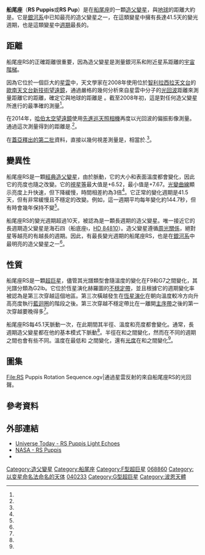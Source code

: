 {{Starbox begin |
| name=船尾座RS（RS Puppis）
}}
{{Starbox image
| image = [[File:Heic1323a_-1243686232.jpg|280px]]
| caption = [[哈伯太空望遠鏡|哈伯]]拍攝的船尾座RS
}}
{{Starbox observe
| epoch=[[J2000.0|J2000.0]]
| constell=[[船尾座|船尾座]]
| ra={{RA|08|13|04.21601}}<ref name=hipparcos/>
| dec={{DEC|-34|34|42.7023}}<ref name=hipparcos/>
| appmag_v=6.5-7.6<ref name=berdnikov/>
}}
{{Starbox character
| class=G2Ib<ref name=luck/> {{nowrap|(F9 - G7<ref name=gcvs/>)}}
| b-v=1.5<ref name=bv/>
| u-b=1.2<ref name=bv/>
| variable= [[古典造父變星|造父一]]<ref name=gcvs/>
}}
{{Starbox astrometry
| radial_v=24.60<ref name=pulkovo/>
| prop_mo_ra=-3.19<ref name=hipparcos/>
| prop_mo_dec=2.33<ref name=hipparcos/>
| parallax=0.5844
| p_error=0.0260
| parallax_footnote=<ref name=dr2/>
| dist_ly=
| dist_pc=
| absmag_v=-5.70<ref name=kervella/>
}}
{{Starbox detail
| mass=9.2<ref name=kervella/>
| radius=191<ref name=kervella2017/> (164 - 208)
| luminosity=21,700<ref name=kervella2017/> {{nowrap|(14,200 - 29,500)}}
| temperature=5,060<ref name=kervella2017/> {{nowrap|(4,640 - 5,850)}}
| metal_fe=0.17<ref name=marsakov/>
| rotation=
| age_myr=28<ref name=marsakov/>
}}
{{Starbox catalog
| names=[[HD星表|HD]] 68860、[[依巴谷星表|HIP]] 40233、 [[SAO星表|SAO]] 198944、[[波恩星表|CD]]−34°4488
}}
{{Starbox reference
| Simbad=RS+Pup
}}
{{Starbox end}}

'''船尾座'''（'''RS Puppis'''或'''RS Pup'''）是在[[船尾座|船尾座]]的一顆[[造父變星|造父變星]]，與[[地球|地球]]的距離大約是{{val|6000|ul=ly|fmt=commas}}。它是[[銀河系|銀河系]]中已知最亮的造父變星之一，在這類變星中擁有長達41.5天的變光週期，也是這類變星中[[週期|週期]]最長的。

== 距離 ==
船尾座RS的正確距離很重要，因為造父變星是測量銀河系和附近星系距離的[[標準燭光|宇宙階梯]]。

因為它位於一個巨大的[[星雲|星雲]]中，天文學家在2008年使用位於[[智利|智利]][[拉西拉天文台|拉西拉天文台]]的[[歐洲南方天文台|歐南天文台]][[新技術望遠鏡|新技術望遠鏡]]，通過嚴格的幾何分析來自星雲中分子的[[光回波|光回波]]距離來測量距離它的距離，確定它與地球的距離是{{convert|1,992 ± 28|pc|ly}} 。截至2008年初，這是對任何造父變星所進行的最準確的測量<ref name=kervella2008/>。

在2014年，[[哈伯太空望遠鏡|哈伯太空望遠鏡]]使用[[先進巡天照相機|先進巡天照相機]]再度以光回波的偏振影像測量。通過這次測量得到的距離是{{convert|1,910 ± 80|pc|ly}}.<ref name=kervella/>。

在[[蓋亞#資料釋放|蓋亞釋出的第二批]]資料，直接以幾何視差測量是{{val|0.5844|0.0260|ul=mas}}，相當於{{convert|1,710 ± 80|pc|ly}}.<ref name=dr2/>。

== 變異性 ==
船尾座RS是一顆[[經典造父變星|經典造父變星]]，由於脈動，它的大小和表面溫度都會變化，因此它的亮度也隨之改變。它的[[視星等|視星等]]最大值是+6.52，最小值是+7.67。[[光變曲線|光變曲線]]顯示亮度上升快速，但下降緩慢，時間相差約為3倍<ref name=vsx/>。它正常的變化週期是41.5天，但有非常緩慢且不穩定的改變。例如，這一週期平均每年變化約144.7秒，但有時會幾年保持不變<ref name=kervella2017/>。

船尾座RS的變光週期超過10天，被認為是一顆長週期的造父變星。唯一接近它的長週期造父變星是海石四（船底座ι，[[HD_84810|HD 84810]]）。造父變星遵循[[周光關係|周光關係]]，絕對星等越亮的有越長的週期。因此，有最長變光週期的船尾座RS，也是在[[銀河系|銀河系]]中最明亮的造父變星之一<ref name=kervella2017/>。

== 性質 ==
船尾座RS是一顆[[超巨星|超巨星]]，儘管其光譜類型會隨溫度的變化在F9和G7之間變化，其光譜分類為G2Ib。它位於恆星演化赫羅圖的[[不穩定帶|不穩定帶]]，並且根據它的週期變化率被認為是第三次穿越這個地區。第三次橫越發生在[[恆星演化|恆星演化]]在朝向溫度較冷方向升高亮度執行[[藍迴圈|藍迴圈]]的階段之後。第三次穿越不穩定帶比在一離開[[主序帶|主序帶]]之後的第一次穿越要晚得多<ref name=berdnikov/>。

船尾座RS每45.1天脈動一次，在此期間其半徑、溫度和亮度都會變化。通常，長週期造父變星都在他的基本模式下脈動<ref name=anderson/>。半徑在{{solar radius|164|link=y}}和{{solar radius|208}}之間變化，然而在不同的週期之間也會有些不同。溫度在最低{{val|4640|ul=K|fmt=commas}}和 {{val|5850|u=K|fmt=commas}}之間變化，還有[[光度|光度]]在{{solar luminosity|14200|link=y}}和{{solar luminosity|29500}}之間變化<ref name=kervella2017/>。

== 圖集 ==
<gallery mode="nolines" widths="200px">
File:RS Puppis Rotation Sequence.ogv|通過星雲反射的來自船尾座RS的光回聲。
</gallery>

== 參考資料 ==
{{reflist|refs=

<ref name=dr2>{{cite DR2|5546476927338700416}}</ref>

<ref name=anderson>{{cite journal|doi=10.1051/0004-6361/201423850|title=Tuning in on Cepheids: Radial velocity amplitude modulations|journal=Astronomy & Astrophysics|volume=566|pages=L10|year=2014|last1=Anderson|first1=Richard I}}</ref>

<ref name=hipparcos>{{Cite journal | last1 = Van Leeuwen | first1 = F. | title = Validation of the new Hipparcos reduction | doi = 10.1051/0004-6361:20078357 | journal = Astronomy and Astrophysics | volume = 474 | issue = 2 | pages = 653–664 | year = 2007 | pmid =  | pmc = |arxiv = 0708.1752 |bibcode = 2007A&A...474..653V }}</ref>

<ref name=kervella2008>{{cite journal|doi=10.1051/0004-6361:20078961|title=The long-period Galactic Cepheid RS Puppis|journal=Astronomy & Astrophysics|volume=480|pages=167–178|year=2008|last1=Kervella|first1=P|last2=Mérand|first2=A|last3=Szabados|first3=L|last4=Fouqué|first4=P|last5=Bersier|first5=D|last6=Pompei|first6=E|last7=Perrin|first7=G}}</ref>

<ref name=berdnikov>{{Cite journal | doi = 10.1134/S1063773709060061| title = Search for evolutionary changes in Cepheid periods using the Harvard plate collection: RS Puppis| journal = Astronomy Letters| volume = 35| issue = 6| pages = 406| year = 2009| last1 = Berdnikov | first1 = L. N.| last2 = Henden | first2 = A. A.| last3 = Turner | first3 = D. G.| last4 = Pastukhova | first4 = E. N.| bibcode = 2009AstL...35..406B}}</ref>

<ref name=luck>{{cite journal|bibcode=1989ApJS...71..559L|title=Supergiants and the Galactic metallicity gradient. II - Spectroscopic abundances for 64 distant F- to M-type supergiants|journal=Astrophysical Journal Supplement Series|volume=71|pages=559|author1=Luck|first1=R. Earle|last2=Bond|first2=Howard E.|year=1989|doi=10.1086/191386}}</ref>

<ref name=bv>{{cite journal|bibcode=1971A&AS....4..265S|title=The light curve parameters of photoelectrically observed galactic Cepheids|journal=Astronomy and Astrophysics Supplement|volume=4|pages=265|author1=Schaltenbrand|first1=R.|last2=Tammann|first2=G. A.|year=1971}}</ref>

<ref name=gcvs>{{cite journal|bibcode=2009yCat....102025S|title=VizieR Online Data Catalog: General Catalogue of Variable Stars (Samus+ 2007–2013)|journal=VizieR On-line Data Catalog: B/gcvs.  Originally Published In: 2009yCat....102025S|volume=1|pages=02025|author1=Samus|first1=N. N.|last2=Durlevich|first2=O. V.|year=2009|display-authors=etal}}</ref>

<ref name=pulkovo>{{Cite journal| doi = 10.1134/S1063773706110065| bibcode=2006AstL...32..759G| title = Pulkovo Compilation of Radial Velocities for 35 495 Hipparcos stars in a common system| journal = Astronomy Letters| volume = 32| issue = 11| pages = 759–771| date = November 2006| last1 = Gontcharov | first1 = G. A.|arxiv = 1606.08053 }}</ref>

<ref name=kervella>{{Cite journal | doi = 10.1051/0004-6361/201424395| title = The long-period Galactic Cepheid RS Puppis| journal = Astronomy & Astrophysics| volume = 572| issue = 7| pages = A7| year = 2014| last1 = Kervella | first1 = P.| last2 = Bond | first2 = H. E.| last3 = Cracraft | first3 = M.| last4 = Szabados | first4 = L.| last5 = Breitfelder | first5 = J.| last6 = Mérand | first6 = A.| last7 = Sparks | first7 = W. B.| last8 = Gallenne | first8 = A.| last9 = Bersier | first9 = D.| last10 = Fouqué | first10 = P.| last11 = Anderson | first11 = R. I.| bibcode = 2014A&A...572A...7K|arxiv = 1408.1697 }}</ref>

<ref name=marsakov>{{Cite journal | doi = 10.1134/S1063773713120050| title = Properties of the population of classical Cepheids in the Galaxy| journal = Astronomy Letters| volume = 39| issue = 12| pages = 851| year = 2013| last1 = Marsakov | first1 = V. A.| last2 = Koval’ | first2 = V. V.| last3 = Kovtyukh | first3 = V. V.| last4 = Mishenina | first4 = T. V.| bibcode = 2013AstL...39..851M}}</ref>

<ref name=kervella2017>{{cite journal|bibcode=2017A&A...600A.127K|title=Observational calibration of the projection factor of Cepheids. III. The long-period Galactic Cepheid RS Puppis|journal=Astronomy and Astrophysics|volume=600|issue=127|pages=A127|last1=Kervella|first1=Pierre|last2=Trahin|first2=Boris|last3=Bond|first3=Howard E|last4=Gallenne|first4=Alexandre|last5=Szabados|first5=Laszlo|last6=Mérand|first6=Antoine|last7=Breitfelder|first7=Joanne|last8=Dailloux|first8=Julien|last9=Anderson|first9=Richard I|last10=Fouqué|first10=Pascal|last11=Gieren|first11=Wolfgang|last12=Nardetto|first12=Nicolas|last13=Pietrzyński|first13=Grzegorz|year=2017|doi=10.1051/0004-6361/201630202|arxiv=1701.05192}}</ref>

<ref name=vsx>{{cite journal|bibcode=2006SASS...25...47W|title=The International Variable Star Index (VSX)|journal=The Society for Astronomical Sciences 25th Annual Symposium on Telescope Science. Held May 23–25|volume=25|pages=47|author1=Watson|first1=C. L.|year=2006}}</ref>

}}


== 外部連結 ==
*[http://www.universetoday.com/107282/watch-a-star-blast-out-waves-of-light/#more-107282 Universe Today - RS Puppis Light Echoes]
*[http://www.spacetelescope.org/news/heic1323/ NASA - RS Puppis]
*{{APOD |date=12 February 2008|title=Echoes from RS Pup}}

{{Stars of Puppis}}
{{Sky|08|13|04.21601|-|34|34|42.7023|6500}}

[[Category:造父變星|Category:造父變星]]
[[Category:船尾座|Category:船尾座]]
[[Category:F型超巨星|Category:F型超巨星]]
[[Category:HD和HDE天體|068860]]
[[Category:以变星命名法命名的天体|Category:以变星命名法命名的天体]]
[[Category:HIP天體|040233]]
[[Category:G型超巨星|Category:G型超巨星]]
[[Category:波恩天體|Category:波恩天體]]